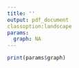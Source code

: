---
title: ''
output: pdf_document
classoption:landscape
params:
  graph: NA
---
```{r,echo=FALSE,warning=FALSE,message=FALSE}
print(params$graph)
```